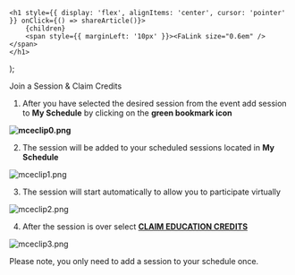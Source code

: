 

    <h1 style={{ display: 'flex', alignItems: 'center', cursor: 'pointer' }} onClick={() => shareArticle()}>
        {children} 
        <span style={{ marginLeft: '10px' }}><FaLink size="0.6em" /></span>
    </h1>
);

<ToastContainer />

<ClickableTitle>Join a Session & Claim Credits</ClickableTitle>




1. After you have selected the desired session from the event add session to **My Schedule** by clicking on the **green bookmark icon**


**![mceclip0.png](../../../resources/article-images/5163409916691-Join-a-Session-Claim-Credits_1.png)**


2. The session will be added to your scheduled sessions located in **My Schedule** 


![mceclip1.png](../../../resources/article-images/5163409916691-Join-a-Session-Claim-Credits_2.png)


3. The session will start automatically to allow you to participate virtually


![mceclip2.png](../../../resources/article-images/5163409916691-Join-a-Session-Claim-Credits_3.png)


4. After the session is over select [**CLAIM EDUCATION CREDITS**](https://docs-for-customers.slayte.com/hc/en-us/articles/4575758269843)


![mceclip3.png](../../../resources/article-images/5163409916691-Join-a-Session-Claim-Credits_4.png)


Please note, you only need to add a session to your schedule once.



